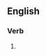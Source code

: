 ==English==

===Verb===
{{head|en|verb form}}

# {{present participle of|alcoholize|lang=en|nocat=1}}